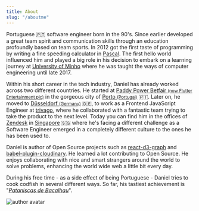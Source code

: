 ```yaml
---
title: About
slug: "/aboutme"
---
```


Portuguese 🇵🇹 software engineer born in the 90's. Since earlier developed a great team spirit and communication skills through an education profoundly based on team sports.
In 2012 got the first taste of programming by writing a fine speeding calculator in <a href="https://en.wikipedia.org/wiki/Pascal_(programming_language)" target="_blank" title="Pascal is an imperative and procedural programming language">Pascal</a>.
The first hello world influenced him and played a big role in his decision to embark on a learning journey at <a href="https://www.uminho.pt/EN" target="_blank" title="Official website of University of Minho, Braga, Portugal">University of Minho</a> where he was taught the ways of computer engineering until late 2017.

Within his short career in the tech industry, Daniel has already worked across two different countries. He started at <a href="https://www.flutter.com/" target="_blank" title="Wikipedia page of Flutter Entertainment">Paddy Power Betfair <small>(now Flutter Entertainment plc)</small></a> in the gorgeous city of <a href="https://en.wikipedia.org/wiki/Porto" target="_blank" title="Wikipedia page for Porto, city in Portugal">Porto <small>(Portugal)</small></a> 🇵🇹. Later on, he moved to <a href="https://en.wikipedia.org/wiki/D%C3%BCsseldorf" target="_blank" title="Wikipedia page for, Dusseldorf, city in Germany">Düsseldorf <small>(Germany)</small></a> 🇩🇪, to work as a Frontend JavaScript Engineer at <a href="https://www.trivago.com/" target="_blank" title="Find your ideal hotel and compare prices from different websites">trivago</a>, where he collaborated with a fantastic team trying to take the product to the next level.
Today you can find him in the offices of <a href="https://www.zendesk.com/" target="_blank" title="The best customer experiences are built with Zendesk">Zendesk</a> in <a href="https://en.wikipedia.org/wiki/Singapore" target="_blank" title="Singapore, officially the Republic of Singapore, is a sovereign island city-state in Southeast Asia">Singapore</a> 🇸🇬 where he's facing a different challenge as a Software Engineer emerged in a completely different culture to the ones he has been used to.

Daniel is author of Open Source projects such as <a href="https://github.com/danielcaldas/react-d3-graph" target="_blank" title="Interactive and configurable graphs with react and d3 effortlessly">react-d3-graph</a> and <a href="https://github.com/danielcaldas/react-d3-graph" target="_blank" title="Compile cloudinary URLs at build time.">babel-plugin-cloudinary</a>. He learned a lot contributing to Open Source. He enjoys collaborating with nice and smart strangers around the world to solve problems, enhancing the world wide web a little bit every day.

During his free time - as a side effect of being Portuguese - Daniel tries to cook codfish in several different ways. So far, his tastiest achievement is "<a href="https://lifestyle.sapo.pt/sabores/receitas/pataniscas-de-bacalhau-4" target="_blank" title="Portuguese recipe of codfish cakes"><i>Pataniscas de Bacalhau</i></a>".

![author avatar](./daniel.jpg)
